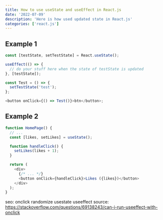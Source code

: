 ```yaml
---
title: How to use useState and useEffect in React.js
date: '2022-07-09'
description: 'Here is how used updated state in React.js'
categories: ['react.js']
---
```


## Example 1

```js
const [testState, setTestState] = React.useState();

useEffect(() => {
  // do your stuff here when the state of testState is updated
}, [testState]);

const Test = () => {
  setTestState('test');
};

<button onClick={() => Test()}>btn</button>;
```

## Example 2

```js
function HomePage() {
  // ...
  const [likes, setLikes] = useState();

  function handleClick() {
    setLikes(likes + 1);
  }

  return (
    <div>
      {/* ... */}
      <button onClick={handleClick}>Likes ({likes})</button>
    </div>
  );
}
```

seo: onclick randomize usestate useeffect
source: https://stackoverflow.com/questions/69138243/can-i-run-useeffect-with-onclick
